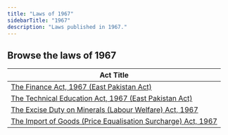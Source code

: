 ```yaml
---
title: "Laws of 1967"
sidebarTitle: "1967"
description: "Laws published in 1967."
---
```


## Browse the laws of 1967

| Act Title |
|-----------|
| [The Finance Act, 1967 (East Pakistan Act)](/laws/act-350) |
| [The Technical Education Act, 1967 (East Pakistan Act)](/laws/act-349) |
| [The Excise Duty on Minerals (Labour Welfare) Act, 1967](/laws/act-348) |
| [The Import of Goods (Price Equalisation Surcharge) Act, 1967](/laws/act-347) |
